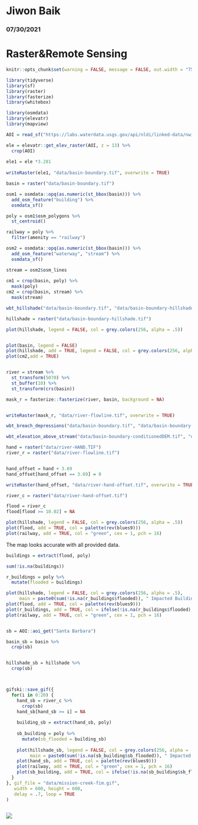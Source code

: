 # Jiwon Baik
### 07/30/2021
# Raster&Remote Sensing

```r
knitr::opts_chunk$set(warning = FALSE, message = FALSE, out.width = "75%", fig.align = 'center')

```

```r
library(tidyverse)
library(sf)
library(raster)
library(fasterize)
library(whitebox)

library(osmdata)
library(elevatr)
library(mapview)
```

```r
AOI = read_sf("https://labs.waterdata.usgs.gov/api/nldi/linked-data/nwissite/USGS-11119750/basin")

ele = elevatr::get_elev_raster(AOI, z = 13) %>%
  crop(AOI) 
  
ele1 = ele *3.281  
  
writeRaster(ele1, "data/basin-boundary.tif", overwrite = TRUE)

basin = raster("data/basin-boundary.tif")

osm1 = osmdata::opq(as.numeric(st_bbox(basin))) %>%
  add_osm_feature("building") %>%
  osmdata_sf()

poly = osm1$osm_polygons %>%
  st_centroid()

railway = poly %>%
  filter(amenity == "railway")

osm2 = osmdata::opq(as.numeric(st_bbox(basin))) %>%
  add_osm_feature("waterway", "stream") %>%
  osmdata_sf()

stream = osm2$osm_lines
  
cm1 = crop(basin, poly) %>%
  mask(poly)
cm2 = crop(basin, stream) %>%
  mask(stream)

```

```r
wbt_hillshade("data/basin-boundary.tif", "data/basin-boundary-hillshade.tif")

hillshade = raster("data/basin-boundary-hillshade.tif")

plot(hillshade, legend = FALSE, col = grey.colors(256, alpha = .5))


plot(basin, legend = FALSE)
plot(hillshade, add = TRUE, legend = FALSE, col = grey.colors(256, alpha = .5))
plot(cm2,add = TRUE)


river = stream %>%
  st_transform(5070) %>%
  st_buffer(10) %>%
  st_transform(crs(basin))

mask_r = fasterize::fasterize(river, basin, background = NA)


writeRaster(mask_r, "data/river-flowline.tif", overwrite = TRUE)

wbt_breach_depressions("data/basin-boundary.tif", "data/basin-boundary-conditionedDEM.tif")

wbt_elevation_above_stream("data/basin-boundary-conditionedDEM.tif", "data/river-flowline.tif", "data/river-HAND.tif")

hand = raster("data/river-HAND.TIF")
river_r = raster("data/river-flowline.tif")


hand_offset = hand + 3.69
hand_offset[hand_offset == 3.69] = 0

writeRaster(hand_offset, "data/river-hand-offset.tif", overwrite = TRUE)


```

```r
river_c = raster("data/river-hand-offset.tif")

flood = river_c
flood[flood >= 10.02] = NA

plot(hillshade, legend = FALSE, col = grey.colors(256, alpha = .5))
plot(flood, add = TRUE, col = palette(rev(blues9)))
plot(railway, add = TRUE, col = "green", cex = 1, pch = 16)
```

The map looks accurate with all provided data.

```r
buildings = extract(flood, poly)

sum(!is.na(buildings))

r_buildings = poly %>%
  mutate(flooded = buildings)

plot(hillshade, legend = FALSE, col = grey.colors(256, alpha = .5), 
     main = paste0(sum(!is.na(r_buildings$flooded)), " Impacted Buildings"))
plot(flood, add = TRUE, col = palette(rev(blues9)))
plot(r_buildings, add = TRUE, col = ifelse(!is.na(r_buildings$flooded), "red", "black"), pch = 16, cex = .08)
plot(railway, add = TRUE, col = "green", cex = 1, pch = 16)



```
```r
sb = AOI::aoi_get("Santa Barbara")

basin_sb = basin %>%
  crop(sb)


hillshade_sb = hillshade %>%
  crop(sb)



gifski::save_gif({
  for(i in 0:20) {
    hand_sb = river_c %>%
      crop(sb)
    hand_sb[hand_sb >= i] = NA
    
    building_sb = extract(hand_sb, poly)
    
    sb_building = poly %>%
      mutate(sb_flooded = building_sb)
    
    plot(hillshade_sb, legend = FALSE, col = grey.colors(256, alpha = .5), 
         main = paste0(sum(!is.na(sb_building$sb_flooded)), " Impacted Buildings,  ", i, " Foot Stage"))
    plot(hand_sb, add = TRUE, col = palette(rev(blues9)))
    plot(railway, add = TRUE, col = "green", cex = 1, pch = 16)
    plot(sb_building, add = TRUE, col = ifelse(!is.na(sb_building$sb_flooded), "red", "black"), pch = 20, cex = .08)
  }
}, gif_file = "data/mission-creek-fim.gif",
   width = 600, height = 600,
   delay = .7, loop = TRUE
)



```

![](data/mission-creek-fim.gif)
